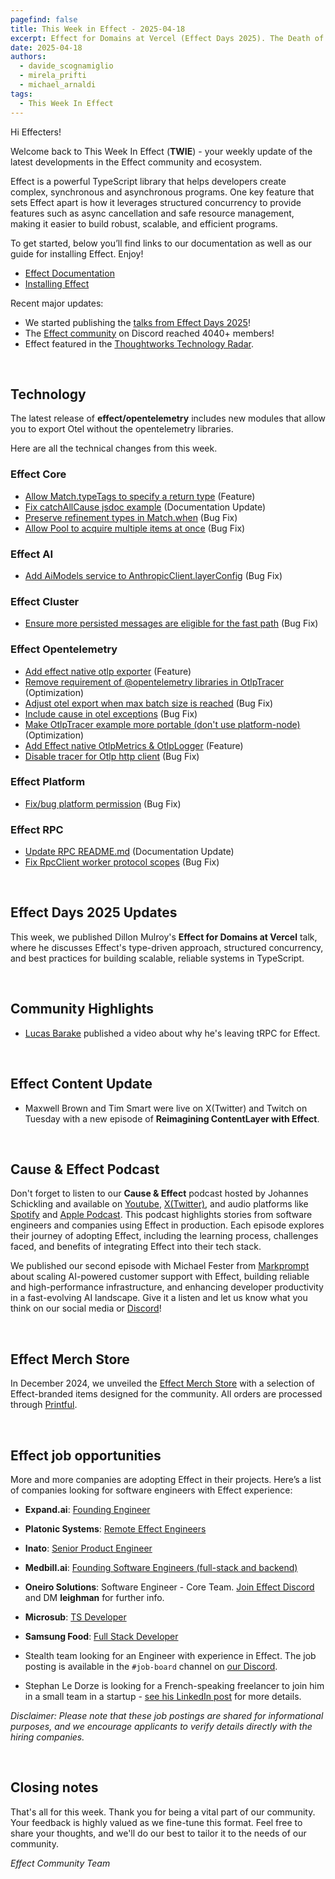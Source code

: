 ```yaml
---
pagefind: false
title: This Week in Effect - 2025-04-18
excerpt: Effect for Domains at Vercel (Effect Days 2025). The Death of tRPC? Effect's HttpApi Library - by Lucas Barake
date: 2025-04-18
authors:
  - davide_scognamiglio
  - mirela_prifti
  - michael_arnaldi
tags:
  - This Week In Effect
---
```



Hi Effecters!

Welcome back to This Week In Effect (**TWIE**) - your weekly update of the latest developments in the Effect community and ecosystem.

Effect is a powerful TypeScript library that helps developers create complex, synchronous and asynchronous programs. One key feature that sets Effect apart is how it leverages structured concurrency to provide features such as async cancellation and safe resource management, making it easier to build robust, scalable, and efficient programs.

To get started, below you’ll find links to our documentation as well as our guide for installing Effect. Enjoy!

- [Effect Documentation](/docs/getting-started/introduction/)
- [Installing Effect](/docs/getting-started/installation/)

Recent major updates:

- We started publishing the [talks from Effect Days 2025](https://www.youtube.com/playlist?list=PLDf3uQLaK2B9bEBZbwMv04e_zSbRNPKH6)! 
- The [Effect community](https://discord.gg/effect-ts) on Discord reached 4040+ members!
- Effect featured in the [Thoughtworks Technology Radar](https://www.thoughtworks.com/radar/languages-and-frameworks/effect).

&nbsp;

## Technology
The latest release of **effect/opentelemetry** includes new modules that allow you to export Otel without the opentelemetry libraries. 
  <Tweet id="1912460966895448529" />

Here are all the technical changes from this week.

### Effect Core
- [Allow Match.typeTags to specify a return type](https://github.com/Effect-TS/effect/pull/4734) (Feature)
- [Fix catchAllCause jsdoc example](https://github.com/Effect-TS/effect/pull/4744) (Documentation Update)
- [Preserve refinement types in Match.when](https://github.com/Effect-TS/effect/pull/4748) (Bug Fix)
- [Allow Pool to acquire multiple items at once](https://github.com/Effect-TS/effect/pull/4756) (Bug Fix)

### Effect AI
- [Add AiModels service to AnthropicClient.layerConfig](https://github.com/Effect-TS/effect/pull/4726) (Bug Fix)

### Effect Cluster
- [Ensure more persisted messages are eligible for the fast path](https://github.com/Effect-TS/effect/pull/4719) (Bug Fix)


### Effect Opentelemetry
- [Add effect native otlp exporter](https://github.com/Effect-TS/effect/pull/4727) (Feature)
- [Remove requirement of @opentelemetry libraries in OtlpTracer](https://github.com/Effect-TS/effect/pull/4729) (Optimization)
- [Adjust otel export when max batch size is reached](https://github.com/Effect-TS/effect/pull/4730) (Bug Fix)
- [Include cause in otel exceptions](https://github.com/Effect-TS/effect/pull/4732) (Bug Fix)
- [Make OtlpTracer example more portable (don't use platform-node)](https://github.com/Effect-TS/effect/pull/4737) (Optimization)
- [Add Effect native OtlpMetrics & OtlpLogger](https://github.com/Effect-TS/effect/pull/4740) (Feature)
- [Disable tracer for Otlp http client](https://github.com/Effect-TS/effect/pull/4760) (Bug Fix)


### Effect Platform
- [Fix/bug platform permission](https://github.com/Effect-TS/effect/pull/4747) (Bug Fix)

### Effect RPC
- [Update RPC README.md](https://github.com/Effect-TS/effect/pull/4725https://github.com/Effect-TS/effect/pull/4725) (Documentation Update)
- [Fix RpcClient worker protocol scopes](https://github.com/Effect-TS/effect/pull/4754) (Bug Fix)

&nbsp;

## Effect Days 2025 Updates

This week, we published Dillon Mulroy's **Effect for Domains at Vercel** talk, where he discusses Effect's type-driven approach, structured concurrency, and best practices for building scalable, reliable systems in TypeScript.
<YouTube
  id="https://www.youtube.com/embed/VZpr91dU03c?si=vAe5BXViL2jHDScm"
  title="Effect for Domains at Vercel | Dillon Mulroy (Effect Days 2025)"
/>



&nbsp;

## Community Highlights

- [Lucas Barake](https://lucas-barake.github.io/) published a video about why he's leaving tRPC for Effect.
  <YouTube
    id="https://www.youtube.com/embed/QtNixeJp6Sg?si=oF7E65a8dgMSTguq"
    title="The Death of tRPC? Effect's HttpApi Library"
  />


&nbsp;
## Effect Content Update

- Maxwell Brown and Tim Smart were live on X(Twitter) and Twitch on Tuesday with a new episode of **Reimagining ContentLayer with Effect**.
  <Tweet id="1912460966895448529" />

&nbsp;


## Cause & Effect Podcast

Don't forget to listen to our **Cause & Effect** podcast hosted by Johannes Schickling and available on [Youtube](https://www.youtube.com/@effect-ts), [X(Twitter)](https://x.com/EffectTS_/status/1861446144137531585), and audio platforms like [Spotify](https://open.spotify.com/episode/7Bkn7A8EXnoqWWmI0czAdz) and [Apple Podcast](https://podcasts.apple.com/us/podcast/cause-effect/id1781879869). This podcast highlights stories from software engineers and companies using Effect in production. Each episode explores their journey of adopting Effect, including the learning process, challenges faced, and benefits of integrating Effect into their tech stack.

We published our second episode with Michael Fester from [Markprompt](https://markprompt.com/) about scaling AI-powered customer support with Effect, building reliable and high-performance infrastructure, and enhancing developer productivity in a fast-evolving AI landscape. Give it a listen and let us know what you think on our social media or [Discord](https://discord.gg/effect-ts)!

<YouTube
  id="https://www.youtube.com/embed/8lz9-0y58Jc?si=YsdegK9T-axfe_Vm"
  title="Scaling AI for Customer Support at Markprompt with Effect | Cause & Effect #2"
/>

&nbsp;

## Effect Merch Store

In December 2024, we unveiled the [Effect Merch Store](https://effect.website/merch) with a selection of Effect-branded items designed for the community. All orders are processed through [Printful](https://www.printful.com/).

<Tweet id="1868605126862385238" />

&nbsp;

## Effect job opportunities

More and more companies are adopting Effect in their projects. Here’s a list of companies looking for software engineers with Effect experience:

- **Expand.ai**: [Founding Engineer](https://www.expand.ai/careers/founding-engineer)

- **Platonic Systems**: [Remote Effect Engineers](https://twitter.com/platonicsystems/status/1861470819861311945)

- **Inato**: [Senior Product Engineer](https://jobs.lever.co/inato/2bbbe759-d4ce-4cc4-8267-8bc998189469)

- **Medbill.ai**: [Founding Software Engineers (full-stack and backend)](https://www.linkedin.com/posts/codingtom_medbill-ai-activity-7260092522708762624-N7TH)

- **Oneiro Solutions**: Software Engineer - Core Team. [Join Effect Discord](https://discord.com/channels/795981131316985866/796153351372275743) and DM **leighman** for further info.

- **Microsub**: [TS Developer](https://x.com/0xdownshift/status/1880013835878154510)

- **Samsung Food**: [Full Stack Developer](https://whisk.bamboohr.com/careers/110)

- Stealth team looking for an Engineer with experience in Effect. The job posting is available in the `#job-board` channel on [our Discord](https://discord.com/channels/795981131316985866/796153351372275743/1333146824852115518).

- Stephan Le Dorze is looking for a French-speaking freelancer to join him in a small team in a startup - [see his LinkedIn post](https://www.linkedin.com/posts/stephaneledorze_mission-longue-avec-moi-entre-autre-activity-7310947252741570560-Bqsh/) for more details.

_Disclaimer: Please note that these job postings are shared for informational purposes, and we encourage applicants to verify details directly with the hiring companies._

&nbsp;

## Closing notes

That's all for this week. Thank you for being a vital part of our community. Your feedback is highly valued as we fine-tune this format. Feel free to share your thoughts, and we'll do our best to tailor it to the needs of our community.

_Effect Community Team_
